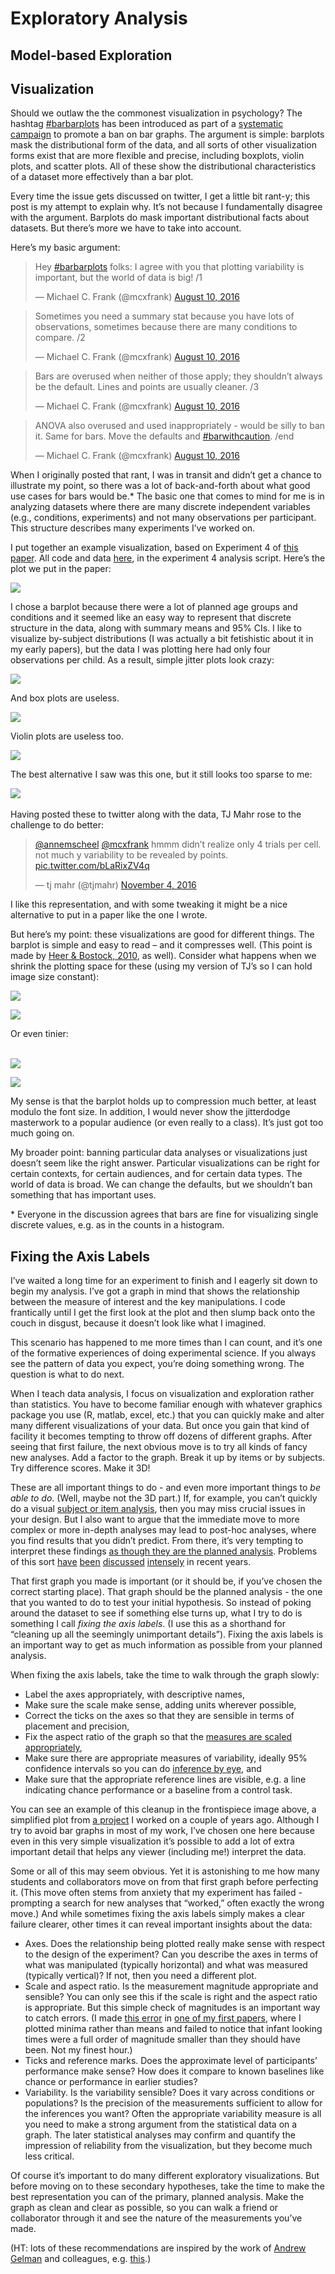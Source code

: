 # Exploratory Analysis {#exploratoryanalysis}


## Model-based Exploration

## Visualization


Should we outlaw the the commonest visualization in psychology? The hashtag [#barbarplots](https://twitter.com/search?q=%23barbarplots&src=typd) has been introduced as part of a [systematic campaign](https://barbarplots.github.io/) to promote a ban on bar graphs. The argument is simple: barplots mask the distributional form of the data, and all sorts of other visualization forms exist that are more flexible and precise, including boxplots, violin plots, and scatter plots. All of these show the distributional characteristics of a dataset more effectively than a bar plot.  
  
Every time the issue gets discussed on twitter, I get a little bit rant-y; this post is my attempt to explain why. It's not because I fundamentally disagree with the argument. Barplots do mask important distributional facts about datasets. But there's more we have to take into account.  
  
  
  
Here's my basic argument:  

> Hey [#barbarplots](https://twitter.com/hashtag/barbarplots?src=hash) folks: I agree with you that plotting variability is important, but the world of data is big! /1
> 
> — Michael C. Frank (@mcxfrank) [August 10, 2016](https://twitter.com/mcxfrank/status/763321341651156992)

  

> Sometimes you need a summary stat because you have lots of observations, sometimes because there are many conditions to compare. /2
> 
> — Michael C. Frank (@mcxfrank) [August 10, 2016](https://twitter.com/mcxfrank/status/763321686343254018)

  

> Bars are overused when neither of those apply; they shouldn't always be the default. Lines and points are usually cleaner. /3
> 
> — Michael C. Frank (@mcxfrank) [August 10, 2016](https://twitter.com/mcxfrank/status/763322006788005888)

  

> ANOVA also overused and used inappropriately - would be silly to ban it. Same for bars. Move the defaults and [#barwithcaution](https://twitter.com/hashtag/barwithcaution?src=hash). /end
> 
> — Michael C. Frank (@mcxfrank) [August 10, 2016](https://twitter.com/mcxfrank/status/763322993103794176)

When I originally posted that rant, I was in transit and didn't get a chance to illustrate my point, so there was a lot of back-and-forth about what good use cases for bars would be.* The basic one that comes to mind for me is in analyzing datasets where there are many discrete independent variables (e.g., conditions, experiments) and not many observations per participant. This structure describes many experiments I've worked on.  
  
I put together an example visualization, based on Experiment 4 of [this paper](http://langcog.stanford.edu/papers/FG-cogpsych2014.pdf). All code and data [here](https://github.com/mcfrank/info_kid), in the experiment 4 analysis script. Here's the plot we put in the paper:  
  

[![](https://2.bp.blogspot.com/-w-gjs1IGRCg/WBzSybH9kEI/AAAAAAAA3sE/RX1pHnfFoYwZ6FgwDL-9U_HVI_2Gmqv7gCLcB/s400/bar.png)](https://2.bp.blogspot.com/-w-gjs1IGRCg/WBzSybH9kEI/AAAAAAAA3sE/RX1pHnfFoYwZ6FgwDL-9U_HVI_2Gmqv7gCLcB/s1600/bar.png)

  

I chose a barplot because there were a lot of planned age groups and conditions and it seemed like an easy way to represent that discrete structure in the data, along with summary means and 95% CIs. I like to visualize by-subject distributions (I was actually a bit fetishistic about it in my early papers), but the data I was plotting here had only four observations per child. As a result, simple jitter plots look crazy:

  

[![](https://3.bp.blogspot.com/-TNaRrY4SaWs/WBzVGR0neVI/AAAAAAAA3sU/OR6B5nrnukcZjzdFiwiMYZ3C3kBZCTgHgCLcB/s400/all_data.png)](https://3.bp.blogspot.com/-TNaRrY4SaWs/WBzVGR0neVI/AAAAAAAA3sU/OR6B5nrnukcZjzdFiwiMYZ3C3kBZCTgHgCLcB/s1600/all_data.png)

  

And box plots are useless. 

  

[![](https://1.bp.blogspot.com/-bF0Bm0MHDr0/WBzSyTa6jjI/AAAAAAAA3sI/iFP1jJrbGyYfequCf0-frx45bpeFUMZ8QCLcB/s400/boxes.png)](https://1.bp.blogspot.com/-bF0Bm0MHDr0/WBzSyTa6jjI/AAAAAAAA3sI/iFP1jJrbGyYfequCf0-frx45bpeFUMZ8QCLcB/s1600/boxes.png)

  

Violin plots are useless too. 

  

[![](https://4.bp.blogspot.com/-WVsc-vbXn24/WBzVV2hmLWI/AAAAAAAA3sc/kAKaHY2aal8wn8_1jBbG_BwkEbrS0lCewCLcB/s400/violin.png)](https://4.bp.blogspot.com/-WVsc-vbXn24/WBzVV2hmLWI/AAAAAAAA3sc/kAKaHY2aal8wn8_1jBbG_BwkEbrS0lCewCLcB/s1600/violin.png)

The best alternative I saw was this one, but it still looks too sparse to me:

  

[![](https://1.bp.blogspot.com/-XxAmZl6sEKE/WBzSyRCnfkI/AAAAAAAA3sA/z9G_vFYtVDEqt1UM9_2QARUaJrmNhWQ6wCLcB/s400/point.png)](https://1.bp.blogspot.com/-XxAmZl6sEKE/WBzSyRCnfkI/AAAAAAAA3sA/z9G_vFYtVDEqt1UM9_2QARUaJrmNhWQ6wCLcB/s1600/point.png)[  
](https://1.bp.blogspot.com/-XxAmZl6sEKE/WBzSyRCnfkI/AAAAAAAA3sA/z9G_vFYtVDEqt1UM9_2QARUaJrmNhWQ6wCLcB/s1600/point.png)

Having posted these to twitter along with the data, TJ Mahr rose to the challenge to do better:

> [@annemscheel](https://twitter.com/annemscheel) [@mcxfrank](https://twitter.com/mcxfrank) hmmm didn't realize only 4 trials per cell. not much y variability to be revealed by points. [pic.twitter.com/bLaRixZV4q](https://t.co/bLaRixZV4q)
> 
> — tj mahr (@tjmahr) [November 4, 2016](https://twitter.com/tjmahr/status/794589009611788288)

I like this representation, and with some tweaking it might be a nice alternative to put in a paper like the one I wrote.

  

But here's my point: these visualizations are good for different things. The barplot is simple and easy to read – and it compresses well. (This point is made by [Heer & Bostock, 2010](http://vis.stanford.edu/files/2010-MTurk-CHI.pdf), as well). Consider what happens when we shrink the plotting space for these (using my version of TJ's so I can hold image size constant):

  

[![](https://2.bp.blogspot.com/-rQ1nib7-1Yg/WBzWZGjd55I/AAAAAAAA3sk/sLa8iTVURdIugwg2zQALkZpoQ80OEkhSgCLcB/s320/bar_small.png)](https://2.bp.blogspot.com/-rQ1nib7-1Yg/WBzWZGjd55I/AAAAAAAA3sk/sLa8iTVURdIugwg2zQALkZpoQ80OEkhSgCLcB/s1600/bar_small.png)

  

[![](https://2.bp.blogspot.com/-nSZGTGkrjhk/WBzWZAIAhkI/AAAAAAAA3sg/hBgdh1BP4CQXv0_Bok_6prEg5srI_i-DQCLcB/s320/jitterdodge_small.png)](https://2.bp.blogspot.com/-nSZGTGkrjhk/WBzWZAIAhkI/AAAAAAAA3sg/hBgdh1BP4CQXv0_Bok_6prEg5srI_i-DQCLcB/s1600/jitterdodge_small.png)

Or even tinier:

  

[  
![](https://2.bp.blogspot.com/-rQ1nib7-1Yg/WBzWZGjd55I/AAAAAAAA3sk/sLa8iTVURdIugwg2zQALkZpoQ80OEkhSgCLcB/s200/bar_small.png)](https://2.bp.blogspot.com/-rQ1nib7-1Yg/WBzWZGjd55I/AAAAAAAA3sk/sLa8iTVURdIugwg2zQALkZpoQ80OEkhSgCLcB/s1600/bar_small.png)

  

[![](https://2.bp.blogspot.com/-nSZGTGkrjhk/WBzWZAIAhkI/AAAAAAAA3sg/hBgdh1BP4CQXv0_Bok_6prEg5srI_i-DQCLcB/s200/jitterdodge_small.png)](https://2.bp.blogspot.com/-nSZGTGkrjhk/WBzWZAIAhkI/AAAAAAAA3sg/hBgdh1BP4CQXv0_Bok_6prEg5srI_i-DQCLcB/s1600/jitterdodge_small.png)

My sense is that the barplot holds up to compression much better, at least modulo the font size. In addition, I would never show the jitterdodge masterwork to a popular audience (or even really to a class). It's just got too much going on. 

  

My broader point: banning particular data analyses or visualizations just doesn't seem like the right answer. Particular visualizations can be right for certain contexts, for certain audiences, and for certain data types. The world of data is broad. We can change the defaults, but we shouldn't ban something that has important uses. 


\* Everyone in the discussion agrees that bars are fine for visualizing single discrete values, e.g. as in the counts in a histogram.

## Fixing the Axis Labels


I've waited a long time for an experiment to finish and I eagerly sit down to begin my analysis. I've got a graph in mind that shows the relationship between the measure of interest and the key manipulations. I code frantically until I get the first look at the plot and then slump back onto the couch in disgust, because it doesn't look like what I imagined. 

  
This scenario has happened to me more times than I can count, and it's one of the formative experiences of doing experimental science. If you always see the pattern of data you expect, you're doing something wrong. The question is what to do next.  
  
When I teach data analysis, I focus on visualization and exploration rather than statistics. You have to become familiar enough with whatever graphics package you use (R, matlab, excel, etc.) that you can quickly make and alter many different visualizations of your data. But once you gain that kind of facility it becomes tempting to throw off dozens of different graphs. After seeing that first failure, the next obvious move is to try all kinds of fancy new analyses. Add a factor to the graph. Break it up by items or by subjects. Try difference scores. Make it 3D!  
  
These are all important things to do - and even more important things to _be able to do_.  (Well, maybe not the 3D part.) If, for example, you can't quickly do a visual [subject or item analysis](http://stats.stackexchange.com/questions/37850/when-subject-based-analysis-is-better-than-answer-based-and-vice-versa), then you may miss crucial issues in your design. But I also want to argue that the immediate move to more complex or more in-depth analyses may lead to post-hoc analyses, where you find results that you didn't predict. From there, it's very tempting to interpret these findings [as though they are the planned analysis](http://dbem.ws/WritingArticle.pdf). Problems of this sort [have](http://pps.sagepub.com/content/7/6/528.short) [been](http://www.dailygrail.com/Mind-Mysteries/2012/8/Not-Feeling-the-Future-New-Bem-Replication-Fails-Find-Evidence-Psi) [discussed](http://openscienceframework.org/) [intensely](http://people.psych.cornell.edu/~jec7/pcd%20pubs/simmonsetal11.pdf) in recent years.  
  
That first graph you made is important (or it should be, if you've chosen the correct starting place). That graph should be the planned analysis - the one that you wanted to do to test your initial hypothesis. So instead of poking around the dataset to see if something else turns up, what I try to do is something I call _fixing the axis labels_. (I use this as a shorthand for "cleaning up all the seemingly unimportant details"). Fixing the axis labels is an important way to get as much information as possible from your planned analysis.  
  
When fixing the axis labels, take the time to walk through the graph slowly:  

*   Label the axes appropriately, with descriptive names,
*   Make sure the scale make sense, adding units wherever possible,
*   Correct the ticks on the axes so that they are sensible in terms of placement and precision,
*   Fix the aspect ratio of the graph so that the [measures are scaled appropriately](http://www.performance-ideas.com/2012/03/22/chart-aspect-ratio/), 
*   Make sure there are appropriate measures of variability, ideally 95% confidence intervals so you can do [inference by eye](http://psychweb.psy.umt.edu/denis/datadecision/front/stat_II_2011/error_bars.pdf), and
*   Make sure that the appropriate reference lines are visible, e.g. a line indicating chance performance or a baseline from a control task.

You can see an example of this cleanup in the frontispiece image above, a simplified plot from [a project](http://langcog.stanford.edu/papers/SGF-cogsci2011.pdf) I worked on a couple of years ago. Although I try to avoid bar graphs in most of my work, I've chosen one here because even in this very simple visualization it's possible to add a lot of extra important detail that helps any viewer (including me!) interpret the data.

  

Some or all of this may seem obvious. Yet it is astonishing to me how many students and collaborators move on from that first graph before perfecting it. (This move often stems from anxiety that my experiment has failed - prompting a search for new analyses that "worked," often exactly the wrong move.) And while sometimes fixing the axis labels simply makes a clear failure clearer, other times it can reveal important insights about the data:

*   Axes. Does the relationship being plotted really make sense with respect to the design of the experiment? Can you describe the axes in terms of what was manipulated (typically horizontal) and what was measured (typically vertical)? If not, then you need a different plot.
*   Scale and aspect ratio. Is the measurement magnitude appropriate and sensible? You can only see this if the scale is right and the aspect ratio is appropriate. But this simple check of magnitudes is an important way to catch errors. (I made [this error](http://langcog.stanford.edu/papers/FSMJ-devsci-erratum.pdf) in [one of my first papers](http://langcog.stanford.edu/papers/FSMJ-devsci2009.pdf), where I plotted minima rather than means and failed to notice that infant looking times were a full order of magnitude smaller than they should have been. Not my finest hour.)
*   Ticks and reference marks. Does the approximate level of participants' performance make sense? How does it compare to known baselines like chance or performance in earlier studies?
*   Variability. Is the variability sensible? Does it vary across conditions or populations? Is the precision of the measurements sufficient to allow for the inferences you want? Often the appropriate variability measure is all you need to make a strong argument from the statistical data on a graph. The later statistical analyses may confirm and quantify the impression of reliability from the visualization, but they become much less critical. 

Of course it's important to do many different exploratory visualizations. But before moving on to these secondary hypotheses, take the time to make the best representation you can of the primary, planned analysis. Make the graph as clean and clear as possible, so you can walk a friend or collaborator through it and see the nature of the measurements you've made. 

  

(HT: lots of these recommendations are inspired by the work of [Andrew Gelman](http://andrewgelman.com/) and colleagues, e.g. [this](http://www.stat.columbia.edu/~gelman/research/published/dodhia.pdf).)